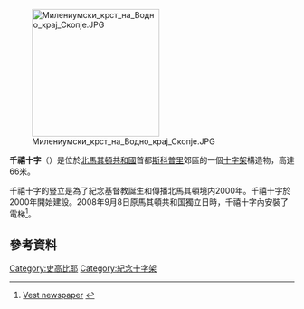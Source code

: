 [[File:Милениумски_крст_на_Водно_крај_Скопје.JPG|225px]]

'''千禧十字'''（{{lang-mk|Милениумски крст}}）是位於[[北馬其頓共和國|北馬其頓共和國]]首都[[斯科普里|斯科普里]]郊區的一個[[十字架|十字架]]構造物，高達66米。

千禧十字的豎立是為了紀念基督教誕生和傳播北馬其頓境内2000年。千禧十字於2000年開始建設。2008年9月8日原馬其頓共和国獨立日時，千禧十字內安裝了電梯<ref>[http://www.vest.com.mk/?ItemID=5F2E4B5B8F1648468996CC361C0D9C36 Vest newspaper] {{Wayback|url=http://www.vest.com.mk/?ItemID=5F2E4B5B8F1648468996CC361C0D9C36 |date=20110928130814 }}{{mk icon}}</ref>。

==參考資料==
{{Commons category|Millennium Cross in Skopje}}
{{Reflist}}
{{Coord|41.965098|N|21.394549|E|region:MK_type:landmark|display=title}}

[[Category:史高比耶|Category:史高比耶]]
[[Category:紀念十字架|Category:紀念十字架]]
{{macedonia-stub}}